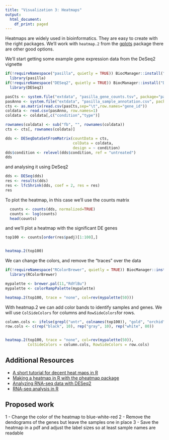 ```yaml
---
title: "Visualization 3: Heatmaps"
output:
  html_document:
    df_print: paged
---
```


Heatmaps are widely used in bioinformatics. They are easy to create with the
right packages. We'll work with `heatmap.2` from the [gplots](https://cran.r-project.org/web/packages/gplots/index.html)
package there are other good options.

We'll start getting some example gene expression data from the DeSeq2 
vignette 


```r
if(!requireNamespace("pasilla", quietly = TRUE)) BiocManager::install("pasilla")
  library(pasilla)
if(!requireNamespace("DESeq2", quietly = TRUE)) BiocManager::install("DESeq2")
  library(DESeq2)

pasCts <- system.file("extdata", "pasilla_gene_counts.tsv", package="pasilla", mustWork=TRUE)
pasAnno <- system.file("extdata", "pasilla_sample_annotation.csv", package="pasilla", mustWork=TRUE)
cts <- as.matrix(read.csv(pasCts,sep="\t",row.names="gene_id"))
coldata <- read.csv(pasAnno, row.names=1)
coldata <- coldata[,c("condition","type")]

rownames(coldata) <- sub("fb", "", rownames(coldata))
cts <- cts[, rownames(coldata)]

dds <- DESeqDataSetFromMatrix(countData = cts,
                              colData = coldata,
                              design = ~ condition)
dds$condition <- relevel(dds$condition, ref = "untreated")
dds

```

and analysing it using DeSeq2

```r
dds <- DESeq(dds)
res <- results(dds)
res <- lfcShrink(dds, coef = 2, res = res)
res

```

To plot the heatmap, in this case we'll use the counts matrix

```r
  counts <- counts(dds, normalized=TRUE)
  counts <- log(counts)
  head(counts)
```

and we'll plot a heatmap with the significant DE genes

```r
top100 <- counts[order(res$padj)[1:100],]


heatmap.2(top100)

```

We can change the colors, and remove the "traces" over the data

```r
if(!requireNamespace("RColorBrewer", quietly = TRUE)) BiocManager::install("RColorBrewer")
  library(RColorBrewer)

mypalette <- brewer.pal(11,"RdYlBu")
mypalette <- colorRampPalette(mypalette)

heatmap.2(top100, trace = "none", col=rev(mypalette(50)))
```



With heatmap.2 we can add color bands to identify samples and genes.
We will use `ColSideColors` for columns and `RowSideColors`for rows.

```r
column.cols <- ifelse(grepl("untr", colnames(top100)), "gold", "orchid")
row.cols <- c(rep("black", 10), rep("gray", 10), rep("white", 80))


heatmap.2(top100, trace = "none", col=rev(mypalette(50)),
          ColSideColors = column.cols, RowSideColors = row.cols)

```


## Additional Resources

* [A short tutorial for decent heat maps in R](http://sebastianraschka.com/Articles/heatmaps_in_r.html)
* [Making a heatmap in R with the pheatmap package](https://davetang.org/muse/2018/05/15/making-a-heatmap-in-r-with-the-pheatmap-package/)
* [Analyzing RNA-seq data with DESeq2](http://bioconductor.org/packages/devel/bioc/vignettes/DESeq2/inst/doc/DESeq2.html#heatmap-of-the-count-matrix)
* [RNA-seq analysis in R](https://combine-australia.github.io/RNAseq-R/06-rnaseq-day1.html)


## Proposed work

  1 - Change the color of the heatmap to blue-white-red
  2 - Remove the dendograms of the genes but leave the samples one in place
  3 - Save the heatmap in a pdf and adjust the label sizes so at least sample names are readable










